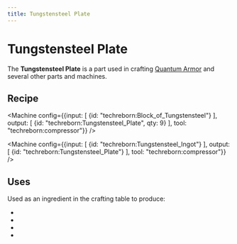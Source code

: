 ```yaml
---
title: Tungstensteel Plate
---
```


<ItemImage file="Tungstensteel_Plate" alt="Tungstensteel Plate" size="200" />

# Tungstensteel Plate

The **Tungstensteel Plate** is a part used in crafting [Quantum Armor](/items/armor/quantum_armor) and several other parts and machines.

## Recipe

<Machine config={{input: [
	{id: "techreborn:Block_of_Tungstensteel"}
], output: [
	{id: "techreborn:Tungstensteel_Plate", qty: 9}
], tool: "techreborn:compressor"}} />

<Machine config={{input: [
	{id: "techreborn:Tungstensteel_Ingot"}
], output: [
	{id: "techreborn:Tungstensteel_Plate"}
], tool: "techreborn:compressor"}} />

## Uses

Used as an ingredient in the crafting table to produce:

- <McItem slug="techreborn:Plasma_Generator" />
- <McItem slug="techreborn:Fluid_Replicator" />
- <McItem slug="techreborn:quantum_chestplate" />
- <McItem slug="techreborn:quantum_leggings" />
